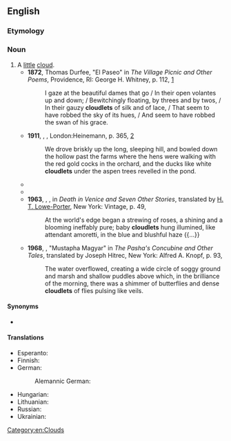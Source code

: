 ==English==

===Etymology===
{{suffix|en|cloud|let}}

===Noun===
{{en-noun}}

# A [[little]] [[cloud]].
#* '''1872''', Thomas Durfee, "El Paseo" in ''The Village Picnic and Other Poems'', Providence, RI: George H. Whitney, p. 112, [https://books.google.ca/books?id=pIEtAAAAMAAJ&printsec=frontcover#v=onepage&q&f=false]
#*: I gaze at the beautiful dames that go / In their open volantes up and down; / Bewitchingly floating, by threes and by twos, / In their gauzy '''cloudlets''' of silk and of lace, / That seem to have robbed the sky of its hues, / And seem to have robbed the swan of his grace.
#* '''1911''', {{w|D. H. Lawrence}}, ''{{w|The White Peacock}}'', London:Heinemann, p. 365, [https://archive.org/details/whitepeacock00lawrrich]
#*: We drove briskly up the long, sleeping hill, and bowled down the hollow past the farms where the hens were walking with the red gold cocks in the orchard, and the ducks like white '''cloudlets''' under the aspen trees revelled in the pond.
#* {{quote-text|en|year=1916|author={{w|James Joyce}}|title={{w|A Portrait of the Artist as a Young Man}}|chapter=3|url=http://www.gutenberg.org/files/4217/4217-h/4217-h.htm|passage=The slide was shot back. A penitent emerged from the farther side of the box. The near slide was drawn. A penitent entered where the other penitent had come out. A soft whispering noise floated in vaporous '''cloudlets''' out of the box. It was the woman: soft whispering '''cloudlets''', soft whispering vapour, whispering and vanishing. }}
#* {{RQ:Orwell Homage|chapter=6|passage=The shell-bursts from the Fascist anti-aircraft guns dotted the sky like '''cloudlets''' in a bad water-colour, but I never saw them get within a thousand yards of an aeroplane.}}
#* '''1963''', {{w|Thomas Mann}}, ''{{w|Death in Venice}}'', in ''Death in Venice and Seven Other Stories'', translated by [[w:Helen Tracy Lowe-Porter|H. T. Lowe-Porter]], New York: Vintage, p. 49,
#*: At the world's edge began a strewing of roses, a shining and a blooming ineffably pure; baby '''cloudlets''' hung illumined, like attendant amoretti, in the blue and blushful haze {{...}}
#* '''1968''', {{w|Ivo Andrić}}, "Mustapha Magyar" in ''The Pasha's Concubine and Other Tales'', translated by Joseph Hitrec, New York: Alfred A. Knopf, p. 93,
#*: The water overflowed, creating a wide circle of soggy ground and marsh and shallow puddles above which, in the brilliance of the morning, there was a shimmer of butterflies and dense '''cloudlets''' of flies pulsing like veils.

====Synonyms====
* {{l|en|cloudling}}

====Translations====
{{trans-top|a small cloud}}
* Esperanto: {{t|eo|nubeto}}
* Finnish: {{t|fi|pilvenhattara}}
* German: {{t+|de|Wölkchen|n}}
*: Alemannic German: {{t|gsw|Wülchli|n}}
{{trans-mid}}
* Hungarian: {{t+|hu|felhőcske}}
* Lithuanian: {{t|lt|debesėlis}}
* Russian: {{t+|ru|о́блачко|n}}
* Ukrainian: {{t|uk|хмари́нка}}
{{trans-bottom}}

[[Category:en:Clouds]]